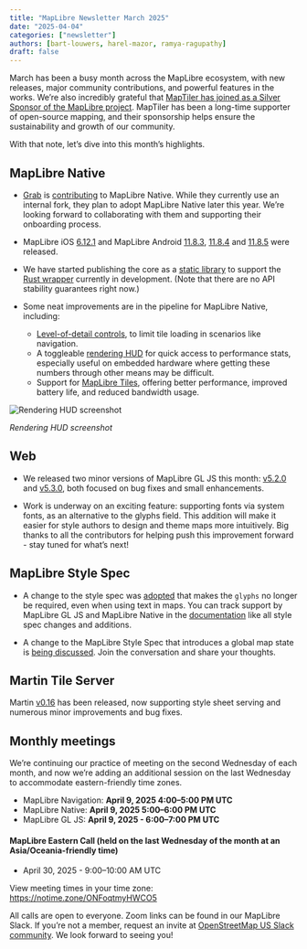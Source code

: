 ```yaml
---
title: "MapLibre Newsletter March 2025"
date: "2025-04-04"
categories: ["newsletter"]
authors: [bart-louwers, harel-mazor, ramya-ragupathy]
draft: false
---
```



March has been a busy month across the MapLibre ecosystem, with new releases, major community contributions, and powerful features in the works. We’re also incredibly grateful that [MapTiler has joined as a Silver Sponsor of the MapLibre project](https://maplibre.org/news/2025-03-31-maptiler-announcement/). MapTiler has been a long-time supporter of open-source mapping, and their sponsorship helps ensure the sustainability and growth of our community.

With that note, let’s dive into this month’s highlights.

## MapLibre Native

- [Grab](https://en.wikipedia.org/wiki/Grab_Holdings) is [contributing](https://github.com/maplibre/maplibre-native/pulls?q=author%3Agrab-liyanjin) to MapLibre Native. While they currently use an internal fork, they plan to adopt MapLibre Native later this year. We’re looking forward to collaborating with them and supporting their onboarding process.

- MapLibre iOS [6.12.1](https://github.com/maplibre/maplibre-native/releases/tag/ios-v6.12.1) and MapLibre Android [11.8.3](https://github.com/maplibre/maplibre-native/releases/tag/android-v11.8.3), [11.8.4](https://github.com/maplibre/maplibre-native/releases/tag/android-v11.8.4) and [11.8.5](https://github.com/maplibre/maplibre-native/releases/tag/android-v11.8.5) were released.

- We have started publishing the core as a [static library](https://github.com/maplibre/maplibre-native/releases?q=core-&expanded=true) to support the [Rust wrapper](https://crates.io/crates/maplibre_native) currently in development. (Note that there are no API stability guarantees right now.)

- Some neat improvements are in the pipeline for MapLibre Native, including:
  - [Level-of-detail controls](https://github.com/maplibre/maplibre-native/pull/2958), to limit tile loading in scenarios like navigation.
  - A toggleable [rendering HUD](https://github.com/maplibre/maplibre-native/pull/3322) for quick access to performance stats, especially useful on embedded hardware where getting these numbers through other means may be difficult.
  - Support for [MapLibre Tiles](https://github.com/maplibre/maplibre-native/pull/3246), offering better performance, improved battery life, and reduced bandwidth usage.

<div style={{ textAlign: "center" }}>
  <Image
    src={hudScreenshot}
    style={{
      maxWidth: "300px",
      maxHeight: "600px",
      width: "100%",
      height: "auto",
      display: "inline-block",
    }}
    alt="Rendering HUD screenshot"
  />
  <p
    style={{
      fontSize: "0.9rem",
      color: "#555",
      marginTop: "8px",
      fontStyle: "italic",
    }}
  >
    <em>Rendering HUD screenshot</em>
  </p>
</div>

## Web

- We released two minor versions of MapLibre GL JS this month: [v5.2.0](https://github.com/maplibre/maplibre-gl-js/releases/tag/v5.2.0) and [v5.3.0](https://github.com/maplibre/maplibre-gl-js/releases/tag/v5.3.0), both focused on bug fixes and small enhancements.

- Work is underway on an exciting feature: supporting fonts via system fonts, as an alternative to the glyphs field. This addition will make it easier for style authors to design and theme maps more intuitively. Big thanks to all the contributors for helping push this improvement forward - stay tuned for what’s next!

## MapLibre Style Spec

- A change to the style spec was [adopted](https://github.com/maplibre/maplibre-style-spec/pull/1068) that makes the `glyphs` no longer be required, even when using text in maps. You can track support by MapLibre GL JS and MapLibre Native in the [documentation](https://maplibre.org/maplibre-style-spec/glyphs/) like all style spec changes and additions.

- A change to the MapLibre Style Spec that introduces a global map state is [being discussed](https://github.com/maplibre/maplibre-style-spec/pull/1044). Join the conversation and share your thoughts.

## Martin Tile Server

Martin [v0.16](https://github.com/maplibre/martin/releases/tag/v0.16.0) has been released, now supporting style sheet serving and numerous minor improvements and bug fixes.

## Monthly meetings

We’re continuing our practice of meeting on the second Wednesday of each month, and now we’re adding an additional session on the last Wednesday to accommodate eastern-friendly time zones.

- MapLibre Navigation: **April 9, 2025 4:00–5:00 PM UTC**
- MapLibre Native: **April 9, 2025 5:00–6:00 PM UTC**
- MapLibre GL JS: **April 9, 2025 - 6:00–7:00 PM UTC**

#### MapLibre Eastern Call (held on the last Wednesday of the month at an Asia/Oceania-friendly time)

- April 30, 2025 - 9:00–10:00 AM UTC

View meeting times in your time zone: https://notime.zone/ONFoqtmyHWCO5

All calls are open to everyone. Zoom links can be found in our MapLibre Slack. If you’re not a member, request an invite at [OpenStreetMap US Slack community](https://slack.openstreetmap.us/). We look forward to seeing you!
